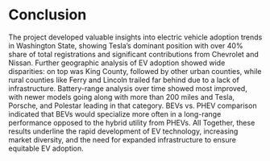 # Conclusion


The project developed valuable insights into electric vehicle adoption trends in Washington State, showing Tesla's dominant position with over 40% share of total registrations and significant contributions from Chevrolet and Nissan. Further geographic analysis of EV adoption showed wide disparities: on top was King County, followed by other urban counties, while rural counties like Ferry and Lincoln trailed far behind due to a lack of infrastructure. Battery-range analysis over time showed most improved, with newer models going along with more than 200 miles and Tesla, Porsche, and Polestar leading in that category. BEVs vs. PHEV comparison indicated that BEVs would specialize more often in a long-range performance opposed to the hybrid utility from PHEVs. All Together, these results underline the rapid development of EV technology, increasing market diversity, and the need for expanded infrastructure to ensure equitable EV adoption.